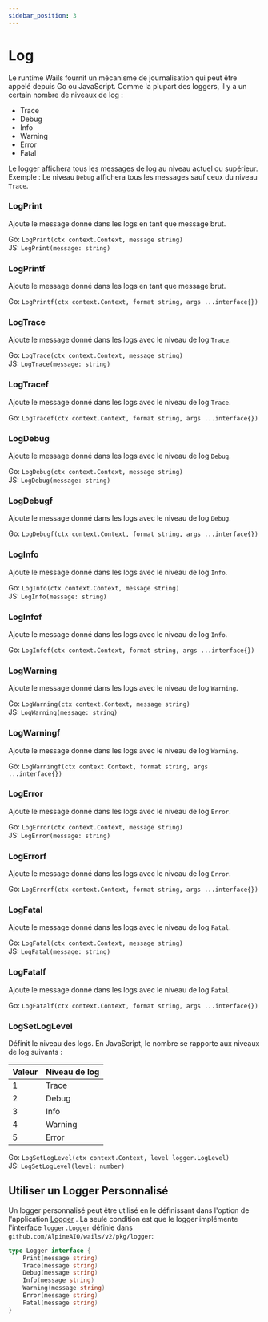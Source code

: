 ```yaml
---
sidebar_position: 3
---
```


# Log

Le runtime Wails fournit un mécanisme de journalisation qui peut être appelé depuis Go ou JavaScript. Comme la plupart des loggers, il y a un certain nombre de niveaux de log :

- Trace
- Debug
- Info
- Warning
- Error
- Fatal

Le logger affichera tous les messages de log au niveau actuel ou supérieur. Exemple : Le niveau `Debug` affichera tous les messages sauf ceux du niveau `Trace`.

### LogPrint

Ajoute le message donné dans les logs en tant que message brut.

Go: `LogPrint(ctx context.Context, message string)`<br/> JS: `LogPrint(message: string)`

### LogPrintf

Ajoute le message donné dans les logs en tant que message brut.

Go: `LogPrintf(ctx context.Context, format string, args ...interface{})`<br/>

### LogTrace

Ajoute le message donné dans les logs avec le niveau de log `Trace`.

Go: `LogTrace(ctx context.Context, message string)`<br/> JS: `LogTrace(message: string)`

### LogTracef

Ajoute le message donné dans les logs avec le niveau de log `Trace`.

Go: `LogTracef(ctx context.Context, format string, args ...interface{})`<br/>

### LogDebug

Ajoute le message donné dans les logs avec le niveau de log `Debug`.

Go: `LogDebug(ctx context.Context, message string)`<br/> JS: `LogDebug(message: string)`

### LogDebugf

Ajoute le message donné dans les logs avec le niveau de log `Debug`.

Go: `LogDebugf(ctx context.Context, format string, args ...interface{})`<br/>

### LogInfo

Ajoute le message donné dans les logs avec le niveau de log `Info`.

Go: `LogInfo(ctx context.Context, message string)`<br/> JS: `LogInfo(message: string)`

### LogInfof

Ajoute le message donné dans les logs avec le niveau de log `Info`.

Go: `LogInfof(ctx context.Context, format string, args ...interface{})`<br/>

### LogWarning

Ajoute le message donné dans les logs avec le niveau de log `Warning`.

Go: `LogWarning(ctx context.Context, message string)`<br/> JS: `LogWarning(message: string)`

### LogWarningf

Ajoute le message donné dans les logs avec le niveau de log `Warning`.

Go: `LogWarningf(ctx context.Context, format string, args ...interface{})`<br/>

### LogError

Ajoute le message donné dans les logs avec le niveau de log `Error`.

Go: `LogError(ctx context.Context, message string)`<br/> JS: `LogError(message: string)`

### LogErrorf

Ajoute le message donné dans les logs avec le niveau de log `Error`.

Go: `LogErrorf(ctx context.Context, format string, args ...interface{})`<br/>

### LogFatal

Ajoute le message donné dans les logs avec le niveau de log `Fatal`.

Go: `LogFatal(ctx context.Context, message string)`<br/> JS: `LogFatal(message: string)`

### LogFatalf

Ajoute le message donné dans les logs avec le niveau de log `Fatal`.

Go: `LogFatalf(ctx context.Context, format string, args ...interface{})`<br/>

### LogSetLogLevel

Définit le niveau des logs. En JavaScript, le nombre se rapporte aux niveaux de log suivants :

| Valeur | Niveau de log |
| ------ | ------------- |
| 1      | Trace         |
| 2      | Debug         |
| 3      | Info          |
| 4      | Warning       |
| 5      | Error         |

Go: `LogSetLogLevel(ctx context.Context, level logger.LogLevel)`<br/> JS: `LogSetLogLevel(level: number)`

## Utiliser un Logger Personnalisé

Un logger personnalisé peut être utilisé en le définissant dans l'option de l'application [Logger](../options.mdx#logger) . La seule condition est que le logger implémente l'interface `logger.Logger` définie dans `github.com/AlpineAIO/wails/v2/pkg/logger`:

```go title="logger.go"
type Logger interface {
    Print(message string)
    Trace(message string)
    Debug(message string)
    Info(message string)
    Warning(message string)
    Error(message string)
    Fatal(message string)
}
```
